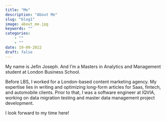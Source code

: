 ```yaml
---
title: "Me"
description: "About Me"
slug: "blog1"
image: about_me.jpg
keywords: ""
categories: 
    - ""
    - ""
date: 19-09-2022
draft: false
---
```


My name is Jefin Joseph. 
And I'm a Masters in Analytics and Management student at London Business School.

Before LBS, I worked for a London-based content marketing agency. My expertise lies in writing and optimizing long-form articles for Saas, fintech, and automobile clients. Prior to that, I was a software engineer at IQVIA, working on data migration testing and master data management project development.

I look forward to my time here!